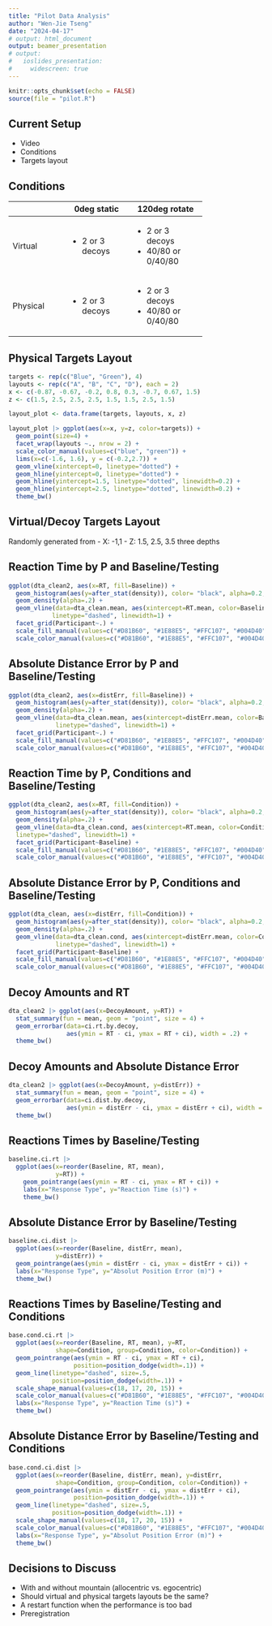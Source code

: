 ```yaml
---
title: "Pilot Data Analysis"
author: "Wen-Jie Tseng"
date: "2024-04-17"
# output: html_document
output: beamer_presentation
# output:
#   ioslides_presentation:
#     widescreen: true
---
```


```r
knitr::opts_chunk$set(echo = FALSE)
source(file = "pilot.R")
```

## Current Setup

- Video
- Conditions
- Targets layout

## Conditions

+---------------+-----------------+--------------------+
|               | 0deg static     | 120deg rotate      |
+===============+=================+====================+
| Virtual       | - 2 or 3 decoys | - 2 or 3 decoys    |
|               |                 | - 40/80 or 0/40/80 |
+---------------+-----------------+--------------------+
| Physical      | - 2 or 3 decoys | - 2 or 3 decoys    |
|               |                 | - 40/80 or 0/40/80 |
+---------------+-----------------+--------------------+

## Physical Targets Layout

```r
targets <- rep(c("Blue", "Green"), 4)
layouts <- rep(c("A", "B", "C", "D"), each = 2)
x <- c(-0.87, -0.67, -0.2, 0.8, 0.3, -0.7, 0.67, 1.5)
z <- c(1.5, 2.5, 2.5, 2.5, 1.5, 1.5, 2.5, 1.5)

layout_plot <- data.frame(targets, layouts, x, z)

layout_plot |> ggplot(aes(x=x, y=z, color=targets)) +
  geom_point(size=4) +
  facet_wrap(layouts ~., nrow = 2) + 
  scale_color_manual(values=c("blue", "green")) +
  lims(x=c(-1.6, 1.6), y = c(-0.2,2.7)) +
  geom_vline(xintercept=0, linetype="dotted") +
  geom_hline(yintercept=0, linetype="dotted") +
  geom_hline(yintercept=1.5, linetype="dotted", linewidth=0.2) +
  geom_hline(yintercept=2.5, linetype="dotted", linewidth=0.2) +
  theme_bw()

```



## Virtual/Decoy Targets Layout

Randomly generated from 
- X: -1,1
- Z: 1.5, 2.5, 3.5 three depths

## Reaction Time by P and Baseline/Testing

```r
ggplot(dta_clean2, aes(x=RT, fill=Baseline)) +
  geom_histogram(aes(y=after_stat(density)), color= "black", alpha=0.2, position='identity', binwidth=.200) +
  geom_density(alpha=.2) +
  geom_vline(data=dta_clean.mean, aes(xintercept=RT.mean, color=Baseline),
            linetype="dashed", linewidth=1) +
  facet_grid(Participant~.) +
  scale_fill_manual(values=c("#D81B60", "#1E88E5", "#FFC107", "#004D40")) +
  scale_color_manual(values=c("#D81B60", "#1E88E5", "#FFC107", "#004D40")) 
```

## Absolute Distance Error by P and Baseline/Testing

```r
ggplot(dta_clean2, aes(x=distErr, fill=Baseline)) +
  geom_histogram(aes(y=after_stat(density)), color= "black", alpha=0.2, position='identity', binwidth=.05) +
  geom_density(alpha=.2) +
  geom_vline(data=dta_clean.mean, aes(xintercept=distErr.mean, color=Baseline),
             linetype="dashed", linewidth=1) +
  facet_grid(Participant~.) +
  scale_fill_manual(values=c("#D81B60", "#1E88E5", "#FFC107", "#004D40")) +
  scale_color_manual(values=c("#D81B60", "#1E88E5", "#FFC107", "#004D40")) 

```

## Reaction Time by P, Conditions and Baseline/Testing
```r
ggplot(dta_clean2, aes(x=RT, fill=Condition)) +
  geom_histogram(aes(y=after_stat(density)), color= "black", alpha=0.2, position='identity', binwidth=.2) +
  geom_density(alpha=.2) +
  geom_vline(data=dta_clean.cond, aes(xintercept=RT.mean, color=Condition),
  linetype="dashed", linewidth=1) +
  facet_grid(Participant~Baseline) +
  scale_fill_manual(values=c("#D81B60", "#1E88E5", "#FFC107", "#004D40")) +
  scale_color_manual(values=c("#D81B60", "#1E88E5", "#FFC107", "#004D40")) 
```

## Absolute Distance Error by P, Conditions and Baseline/Testing
```r
ggplot(dta_clean, aes(x=distErr, fill=Condition)) +
  geom_histogram(aes(y=after_stat(density)), color= "black", alpha=0.2, position='identity', binwidth=.05) +
  geom_density(alpha=.2) +
  geom_vline(data=dta_clean.cond, aes(xintercept=distErr.mean, color=Condition),
             linetype="dashed", linewidth=1) +
  facet_grid(Participant~Baseline) +
  scale_fill_manual(values=c("#D81B60", "#1E88E5", "#FFC107", "#004D40")) +
  scale_color_manual(values=c("#D81B60", "#1E88E5", "#FFC107", "#004D40")) 
```

## Decoy Amounts and RT

```r
dta_clean2 |> ggplot(aes(x=DecoyAmount, y=RT)) +
  stat_summary(fun = mean, geom = "point", size = 4) +
  geom_errorbar(data=ci.rt.by.decoy,
                aes(ymin = RT - ci, ymax = RT + ci), width = .2) +
  theme_bw()
```


## Decoy Amounts and Absolute Distance Error

```r
dta_clean2 |> ggplot(aes(x=DecoyAmount, y=distErr)) +
  stat_summary(fun = mean, geom = "point", size = 4) +
  geom_errorbar(data=ci.dist.by.decoy,
                aes(ymin = distErr - ci, ymax = distErr + ci), width = .2) +
  theme_bw()
```


## Reactions Times by Baseline/Testing

```r
baseline.ci.rt |>
  ggplot(aes(x=reorder(Baseline, RT, mean),
             y=RT)) +
    geom_pointrange(aes(ymin = RT - ci, ymax = RT + ci)) +
    labs(x="Response Type", y="Reaction Time (s)") +
    theme_bw()


```


## Absolute Distance Error by Baseline/Testing

```r
baseline.ci.dist |>
  ggplot(aes(x=reorder(Baseline, distErr, mean),
             y=distErr)) +
  geom_pointrange(aes(ymin = distErr - ci, ymax = distErr + ci)) +
  labs(x="Response Type", y="Absolut Position Error (m)") +
  theme_bw()
```


## Reactions Times by Baseline/Testing and Conditions

```r
base.cond.ci.rt |>
  ggplot(aes(x=reorder(Baseline, RT, mean), y=RT,
             shape=Condition, group=Condition, color=Condition)) +
  geom_pointrange(aes(ymin = RT - ci, ymax = RT + ci),
                  position=position_dodge(width=.1)) +
  geom_line(linetype="dashed", size=.5,
            position=position_dodge(width=.1)) +
  scale_shape_manual(values=c(18, 17, 20, 15)) +
  scale_color_manual(values=c("#D81B60", "#1E88E5", "#FFC107", "#004D40")) +
  labs(x="Response Type", y="Reaction Time (s)") +
  theme_bw()
```


## Absolute Distance Error by Baseline/Testing and Conditions

```r
base.cond.ci.dist |>
  ggplot(aes(x=reorder(Baseline, distErr, mean), y=distErr,
             shape=Condition, group=Condition, color=Condition)) +
  geom_pointrange(aes(ymin = distErr - ci, ymax = distErr + ci),
                  position=position_dodge(width=.1)) +
  geom_line(linetype="dashed", size=.5,
            position=position_dodge(width=.1)) +
  scale_shape_manual(values=c(18, 17, 20, 15)) +
  scale_color_manual(values=c("#D81B60", "#1E88E5", "#FFC107", "#004D40")) +
  labs(x="Response Type", y="Absolut Position Error (m)") +
  theme_bw()
```


## Decisions to Discuss

- With and without mountain (allocentric vs. egocentric)
- Should virtual and physical targets layouts be the same?
- A restart function when the performance is too bad
- Preregistration

